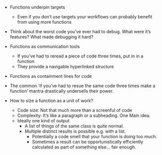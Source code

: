 - Functions underpin targets
  - Even if you don't use targets your workflows can probably benefit from using more functions

- Think about the worst code you've ever had to debug. What were it's features? What made debugging it hard?

 - Functions as communication tools
   - If you've had to reread a piece of code three times, put in in a function
   - They provide a navigable hyperlinked structure
 - Functions as containment lines for code
 - The common 'if you've had to resue the same code three times make a function' mantra drastically undersells their power.

- How to size a function as a unit of work?
  - Code size: Not that much more than a screenful of code
  - Complexity: It's like a paragraph or a subheading. One Main idea.
  - Ideally one kind of output
    - A list of things of the same class is quite normal.
    - Multiple distinct results is possible e.g. with a list.
      - Potentially a code smell that your function is doing too much.
      - Sometimes a result can be opportunistically efficiently calculated as part of something else... fair enough.

